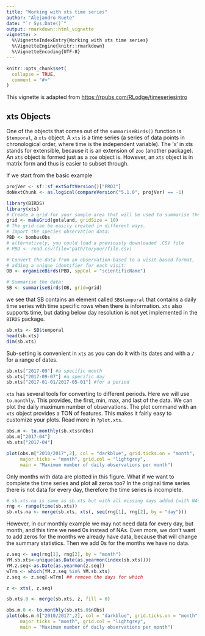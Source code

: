 ```yaml
---
title: "Working with xts time series"
author: "Alejandro Ruete"
date: "`r Sys.Date()`"
output: rmarkdown::html_vignette
vignette: >
  %\VignetteIndexEntry{Working with xts time series}
  %\VignetteEngine{knitr::rmarkdown}
  %\VignetteEncoding{UTF-8}
---
```


```r
knitr::opts_chunk$set(
  collapse = TRUE,
  comment = "#>"
)
```

This vignette is adapted from [https://rpubs.com/RLodge/timeseriesintro](https://rpubs.com/RLodge/timeseriesintro)

## xts Objects
One of the objects that comes out of the `summariseBirds()` function is `$temporal`, 
a `xts` object. A `xts` is a time series (a series of data points in chronological 
order, where time is the independent variable). The ‘x’ in xts stands for extensible,
because it is an extension of `zoo` (another package). An `xts` object is formed 
just as a `zoo` object is. However, an `xts` object is in matrix form and thus 
is easier to subset through.

If we start from the basic example
```r
projVer <- sf::sf_extSoftVersion()["PROJ"]
doNextChunk <- as.logical(compareVersion("5.1.0", projVer) == -1)
```

```r
library(BIRDS)
library(xts)
# Create a grid for your sample area that will be used to summarise the data:
grid <- makeGrid(gotaland, gridSize = 10)
# The grid can be easily created in different ways. 
# Import the species observation data:
PBD <- bombusObs
# alternatively, you could load a previously downloaded .CSV file 
# PBD <- read.csv(file="path/to/your/file.csv)

# Convert the data from an observation-based to a visit-based format, 
# adding a unique identifier for each visit:
OB <- organizeBirds(PBD, sppCol = "scientificName")

# Summarise the data:
SB <- summariseBirds(OB, grid=grid)
```  

we see that SB contains an element called `SB$temporal` that contains a daily 
time series with time specific rows when there is information. `xts` also supports
time, but dating below day resolution is not yet implemented in the `BIRDS` package.  

```r
sb.xts <- SB$temporal
head(sb.xts)
dim(sb.xts)
```


Sub-setting is convenient in `xts` as you can do it with its dates and with a 
`/` for a range of dates.  

```r
sb.xts["2017-09"] #a specific month
sb.xts["2017-09-07"] #a specific day
sb.xts["2017-01-01/2017-05-01"] #for a period
```

`xts` has several tools for converting to different periods. Here we will use 
`to.monthly`. This provides, the first, min, max, and last of the data. We can 
plot the daily maximum number of observations. The plot command with an `xts` 
object provides a TON of features. This makes it fairly easy to customize your 
plots. Read more in `?plot.xts`.  

```r
obs.m <- to.monthly(sb.xts$nObs) 
obs.m["2017-04"]
sb.xts["2017-04"]

plot(obs.m["2010/2017",2], col = "darkblue", grid.ticks.on = "month",   
     major.ticks = "month", grid.col = "lightgrey",  
     main = "Maximum number of daily observations per month")
```

Only months with data are plotted in this figure. What if we want to complete 
the time series and plot all zeros too? In the original time series there is not
data for every day, therefore the time series is incomplete. 

```r
# sb.xts.na is same as sb.xts but with all missing days added (with NAs)
rng <- range(time(sb.xts))
sb.xts.na <- merge(sb.xts, xts(, seq(rng[1], rng[2], by = "day")))
```
However, in our monthly example we may not need data for every day, but month, 
and this time we need 0s instead of NAs. Even more, we don't want to add zeros 
for the months we already have data, because that will change the summary 
statistics. Then we add 0s for the months we have no data.

```r
z.seq <- seq(rng[1], rng[2], by = "month")
YM.sb.xts<-unique(as.Date(as.yearmon(index(sb.xts))))
YM.z.seq<-as.Date(as.yearmon(z.seq))
wTrm <- which(YM.z.seq %in% YM.sb.xts)
z.seq <- z.seq[-wTrm] ## remove the days for which 

z <- xts(, z.seq)

sb.xts.0 <- merge(sb.xts, z, fill = 0)

obs.m.0 <- to.monthly(sb.xts.0$nObs)
plot(obs.m.0["2010/2017",2], col = "darkblue", grid.ticks.on = "month",   
     major.ticks = "month", grid.col = "lightgrey", 
     main = "Maximum number of daily observations per month")
```

